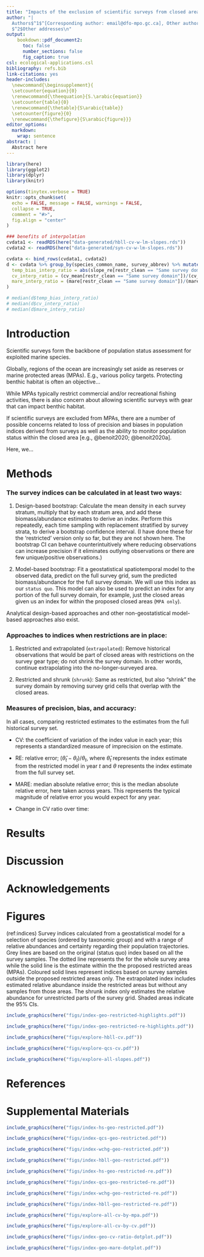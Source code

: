 ```yaml
---
title: "Impacts of the exclusion of scientific surveys from closed areas on population indices, stock assessment, and conservation"
author: "|
  Authors$^1$^[Corresponding author: email@dfo-mpo.gc.ca], Other authors\n| $^1$Pacific Biological Station Fisheries and Oceans Canada, \n| Nanaimo, BC, Canada\n|
  $^2$Other addresses\n"
output:
    bookdown::pdf_document2:
      toc: false
      number_sections: false
      fig_caption: true
csl: ecological-applications.csl
bibliography: refs.bib
link-citations: yes
header-includes:
  \newcommand{\beginsupplement}{
  \setcounter{equation}{0}
  \renewcommand{\theequation}{S.\arabic{equation}}
  \setcounter{table}{0}
  \renewcommand{\thetable}{S\arabic{table}}
  \setcounter{figure}{0}
  \renewcommand{\thefigure}{S\arabic{figure}}}
editor_options:
  markdown:
    wrap: sentence
abstract: |
  Abstract here
---
```


```r
library(here)
library(ggplot2)
library(dplyr)
library(knitr)
```

```r
options(tinytex.verbose = TRUE)
knitr::opts_chunk$set(
  echo = FALSE, message = FALSE, warnings = FALSE,
  collapse = TRUE,
  comment = "#>",
  fig.align = "center"
)
```

```r
### benefits of interpolation
cvdata1 <- readRDS(here("data-generated/hbll-cv-w-lm-slopes.rds"))
cvdata2 <- readRDS(here("data-generated/syn-cv-w-lm-slopes.rds"))

cvdata <- bind_rows(cvdata1, cvdata2)
d <- cvdata %>% group_by(species_common_name, survey_abbrev) %>% mutate(
  temp_bias_interp_ratio = abs(slope_re[restr_clean == "Same survey domain"])/abs(slope_re[restr_clean == "Shrunk survey domain"]),
  cv_interp_ratio = (cv_mean[restr_clean == "Same survey domain"])/(cv_mean[restr_clean == "Shrunk survey domain"]),
  mare_interp_ratio = (mare[restr_clean == "Same survey domain"])/(mare[restr_clean == "Shrunk survey domain"])
)

# median(d$temp_bias_interp_ratio)
# median(d$cv_interp_ratio)
# median(d$mare_interp_ratio)
```

# Introduction

<!-- # Paragraph 1: scientific surveys are important and pervasive -->
Scientific surveys form the backbone of population status assessment for exploited marine species.

<!-- # Paragraph 2: globally MPAs are being proposed more and more -->
Globally, regions of the ocean are increasingly set aside as reserves or marine protected areas (MPAs). E.g., various policy targets. Protecting benthic habitat is often an objective...

<!-- # Paragraph 3: restricted from fishing, but then the question becomes scientific surveys -->
While MPAs typically restrict commercial and/or recreational fishing activities, there is also concern about allowing scientific surveys with gear that can impact benthic habitat.

<!-- # Paragraph 4: if excluded, this presents a number of possible issues -->
If scientific surveys are excluded from MPAs, there are a number of possible concerns related to loss of precision and biases in population indices derived from surveys as well as the ability to monitor population status within the closed area [e.g., @benoit2020; @benoit2020a].

<!-- # Paragraph 5: -->
Here, we...

# Methods

### The survey indices can be calculated in at least two ways:

1. Design-based bootstrap: Calculate the mean density in each survey stratum, multiply that by each stratum area, and add these biomass/abundance estimates to derive an index. Perform this repeatedly, each time sampling with replacement stratified by survey strata, to derive a bootstrap confidence interval. (I have done these for the 'restricted' version only so far, but they are not shown here. The bootstrap CI can behave counterintuitively where reducing observations can increase precision if it eliminates outlying observations or there are few unique/positive observations.)

2. Model-based bootstrap: Fit a geostatistical spatiotemporal model to the observed data, predict on the full survey grid, sum the predicted biomass/abundance for the full survey domain. 
We will use this index as our `status quo`.
This model can also be used to predict an index for any portion of the full survey domain, for example, just the closed areas given us an index for within the proposed closed areas (`MPA only`).

Analytical design-based approaches and other non-geostatistical model-based approaches also exist.


<!-- ### Model-based indices can be applied to when restrictions are in place in two ways: -->
### Approaches to indices when restrictions are in place:

1. Restricted and extrapolated (`extrapolated`): Remove historical observations that would be part of closed areas with restrictions on the survey gear type; do not shrink the survey domain. In other words, continue extrapolating into the no-longer-surveyed area.

2. Restricted and shrunk (`shrunk`): Same as restricted, but also "shrink" the survey domain by removing survey grid cells that overlap with the closed areas.


### Measures of precision, bias, and accuracy:

In all cases, comparing restricted estimates to the estimates from the full historical survey set.

- CV: the coefficient of variation of the index value in each year; this represents a standardized measure of imprecision on the estimate.

- RE: relative error; $(\hat{\theta}_t - \theta_t) / \theta_t$, where $\hat{\theta}_t$ represents the index estimate from the restricted model in year $t$ and $\theta$ represents the index estimate from the full survey set.

- MARE: median absolute relative error; this is the median absolute relative error, here taken across years. This represents the typical magnitude of relative error you would expect for any year.

- Change in CV ratio over time: 

# Results

# Discussion

# Acknowledgements

# Figures

(ref:indices) Survey indices calculated from a geostatistical model for a selection of species (ordered by taxonomic group) and with a range of relative abundances and certainty regarding their population trajectories. Grey lines are based on the original (status quo) index based on all the survey samples. The dotted line represents the for the whole survey area while the solid line is the estimate within the the proposed restricted areas (MPAs). Coloured solid lines represent indices based on survey samples outside the proposed restricted areas only. The extrapolated index includes estimated relative abundance inside the restricted areas but without any samples from those areas. The shrunk index only estimates the relative abundance for unrestricted parts of the survey grid. Shaded areas indicate the 95% CIs.

```r
include_graphics(here("figs/index-geo-restricted-highlights.pdf"))
```

```r
include_graphics(here("figs/index-geo-restricted-re-highlights.pdf"))
```


<!-- #### fig 1 -->
<!-- # cv_ratio = precision - shrunk reduces loss of precision -->
<!-- # mare = accuracy of mean - uncertain becomes more uncertain -->

```r
include_graphics(here("figs/explore-hbll-cv.pdf"))
```

```r
include_graphics(here("figs/explore-qcs-cv.pdf"))
```


<!-- # fig 2 -->
<!-- # good - once you get a slope of prop mpa overtime it predicts a given bias -->
<!-- # bottomright = increasing hiding sp, so negative bias over time - fishing?, by chance = local climate velocity -->
<!-- # topleft = increasing species, so positive bias -->
<!-- # - what is ultimately expected to happen for species target for protection in mpas -->


```r
include_graphics(here("figs/explore-all-slopes.pdf"))
```


<!-- ```{r, out.width="0.9\\textwidth", fig.cap=""} -->
<!-- include_graphics(here("figs/explore-abs-slope.pdf")) -->
<!-- ``` -->


\clearpage

# References

::: {#refs}
:::

```{=tex}
\clearpage
\beginsupplement
```

# Supplemental Materials

```r
include_graphics(here("figs/index-hs-geo-restricted.pdf"))
```

```r
include_graphics(here("figs/index-qcs-geo-restricted.pdf"))
```

```r
include_graphics(here("figs/index-wchg-geo-restricted.pdf"))
```

```r
include_graphics(here("figs/index-hbll-geo-restricted.pdf"))
```

```r
include_graphics(here("figs/index-hs-geo-restricted-re.pdf"))
```

```r
include_graphics(here("figs/index-qcs-geo-restricted-re.pdf"))
```

```r
include_graphics(here("figs/index-wchg-geo-restricted-re.pdf"))
```

```r
include_graphics(here("figs/index-hbll-geo-restricted-re.pdf"))
```

```r
include_graphics(here("figs/explore-all-cv-by-mpa.pdf"))
```

```r
include_graphics(here("figs/explore-all-cv-by-cv.pdf"))
```

```r
include_graphics(here("figs/index-geo-cv-ratio-dotplot.pdf"))
```

```r
include_graphics(here("figs/index-geo-mare-dotplot.pdf"))
```





